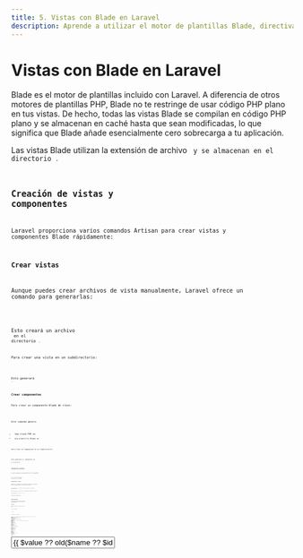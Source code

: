 ```yaml
---
title: 5. Vistas con Blade en Laravel
description: Aprende a utilizar el motor de plantillas Blade, directivas, componentes y layouts
---
```



# Vistas con Blade en Laravel

Blade es el motor de plantillas incluido con Laravel. A diferencia de otros motores de plantillas PHP, Blade no te restringe de usar código PHP plano en tus vistas. De hecho, todas las vistas Blade se compilan en código PHP plano y se almacenan en caché hasta que sean modificadas, lo que significa que Blade añade esencialmente cero sobrecarga a tu aplicación.

Las vistas Blade utilizan la extensión de archivo <Code code=".blade.php" lang="php" inline /> y se almacenan en el directorio <Code code="resources/views" lang="php" inline />.

## Creación de vistas y componentes

Laravel proporciona varios comandos Artisan para crear vistas y componentes Blade rápidamente:

### Crear vistas

Aunque puedes crear archivos de vista manualmente, Laravel ofrece un comando para generarlas:

<Code code="php artisan make:view nombre-vista" lang="bash" />

Esto creará un archivo <Code code="nombre-vista.blade.php" lang="php" inline /> en el directorio <Code code="resources/views" lang="php" inline />.

Para crear una vista en un subdirectorio:

<Code code="php artisan make:view carpeta.nombre-vista" lang="bash" />

Esto generará <Code code="resources/views/carpeta/nombre-vista.blade.php" lang="php" inline />.

### Crear componentes

Para crear un componente Blade de clase:

<Code code="php artisan make:component NombreComponente" lang="bash" />

Este comando genera:
- Una clase PHP en <Code code="app/View/Components/NombreComponente.php" lang="php" inline />
- Una plantilla Blade en <Code code="resources/views/components/nombre-componente.blade.php" lang="php" inline />

Para crear un componente en un subdirectorio:

<Code code="php artisan make:component Admin/AlertaAdmin" lang="bash" />

Esto generará el componente en <Code code="app/View/Components/Admin/AlertaAdmin.php" lang="php" inline /> y la vista en <Code code="resources/views/components/admin/alerta-admin.blade.php" lang="php" inline />.

### Componentes anónimos

Si solo necesitas la plantilla sin la clase PHP:

<Code code="php artisan make:component forms.input --view" lang="bash" />

Esto creará únicamente <Code code="resources/views/components/forms/input.blade.php" lang="php" inline /> sin generar una clase PHP.

### Componentes en línea

Para crear un componente que renderiza su contenido directamente desde el método render() sin una vista separada:

<Code code="php artisan make:component Alert --inline" lang="bash" />

Esto generará solo la clase PHP con un método render() que devuelve una cadena HTML.

<Aside type="tip">
Puedes personalizar la ubicación de los componentes modificando el método <Code code="boot()" lang="php" inline /> en <Code code="App\Providers\AppServiceProvider" lang="php" inline />:

```php
use Illuminate\Support\Facades\Blade;

Blade::componentNamespace('App\View\Components\Custom', 'custom');
```

Esto permitiría usar componentes como <Code code="<x-custom::alert />" lang="blade" inline />.
</Aside>

## Sintaxis Blade básica

Blade proporciona una sintaxis limpia y elegante para trabajar con datos y estructuras de control en tus vistas. Vamos a explorar las directivas básicas de Blade.

### Mostrar datos

Puedes mostrar datos pasados a tu vista Blade utilizando llaves dobles:

<Code code={`<!-- Mostrar una variable -->
{{ $variable }}

<!-- Mostrar el resultado de una función -->
{{ time() }}

<!-- Mostrar una variable con escape HTML desactivado (cuidado con XSS) -->
{!! $contenidoHtml !!}`} lang="blade" />

<Aside type="caution">
Utiliza <Code code="{{ $variable }}" lang="blade" inline /> para escapar automáticamente el contenido HTML y prevenir ataques XSS. Usa <Code code="{!! $variable !!}" lang="blade" inline /> solo cuando estés seguro de que el contenido es seguro.
</Aside>

### Comentarios

Puedes añadir comentarios en tus plantillas Blade que no serán visibles en el HTML resultante:

<Code code={`{{-- Este comentario no aparecerá en el HTML --}}`} lang="blade" />

### Estructuras de control

Blade proporciona directivas convenientes para las estructuras de control comunes de PHP:

#### Condicionales

<Code code={`<!-- Directiva @if -->
@if($usuario->tipo === 'admin')
    <p>Este usuario es administrador</p>
@elseif($usuario->tipo === 'editor')
    <p>Este usuario es editor</p>
@else
    <p>Este usuario es miembro regular</p>
@endif

<!-- Directiva @unless (inverso de @if) -->
@unless($usuarios->isEmpty())
    <p>Hay usuarios disponibles</p>
@endunless

<!-- Directiva @isset -->
@isset($usuario)
    <p>La variable usuario está definida</p>
@endisset

<!-- Directiva @empty -->
@empty($usuarios)
    <p>No hay usuarios disponibles</p>
@endempty`} lang="blade" />

#### Operador ternario

<Code code={`<!-- Sintaxis estándar -->
{{ $esActivo ? 'Activo' : 'Inactivo' }}

<!-- Sintaxis abreviada -->
{{ $nombre ?? 'Invitado' }}`} lang="blade" />

#### Bucles

<Code code={`<!-- Bucle @foreach -->
@foreach($usuarios as $usuario)
    <p>{{ $usuario->nombre }}</p>
@endforeach

<!-- Bucle @forelse (con caso vacío) -->
@forelse($usuarios as $usuario)
    <p>{{ $usuario->nombre }}</p>
@empty
    <p>No hay usuarios registrados</p>
@endforelse

<!-- Bucle @for -->
@for($i = 0; $i < 10; $i++)
    <p>Valor: {{ $i }}</p>
@endfor

<!-- Bucle @while -->
@while($condicion)
    <p>Bucle while en ejecución</p>
@endwhile`} lang="blade" />

#### Variables de bucle

Dentro de un bucle <Code code="@foreach" lang="blade" inline /> o <Code code="@forelse" lang="blade" inline />, puedes acceder a variables especiales:

<Code code={`@foreach($usuarios as $usuario)
    @if($loop->first)
        <p>Este es el primer usuario</p>
    @endif
    
    <p>{{ $loop->iteration }} / {{ $loop->count }}</p>
    
    @if($loop->last)
        <p>Este es el último usuario</p>
    @endif
@endforeach`} lang="blade" />

Las propiedades disponibles en la variable <Code code="$loop" lang="blade" inline /> son:

- <Code code="$loop->index" lang="blade" inline />: Índice del bucle actual (comienza en 0)
- <Code code="$loop->iteration" lang="blade" inline />: Iteración actual (comienza en 1)
- <Code code="$loop->remaining" lang="blade" inline />: Iteraciones restantes
- <Code code="$loop->count" lang="blade" inline />: Total de elementos
- <Code code="$loop->first" lang="blade" inline />: Si es la primera iteración
- <Code code="$loop->last" lang="blade" inline />: Si es la última iteración
- <Code code="$loop->even" lang="blade" inline />: Si es una iteración par
- <Code code="$loop->odd" lang="blade" inline />: Si es una iteración impar
- <Code code="$loop->depth" lang="blade" inline />: Nivel de anidamiento del bucle
- <Code code="$loop->parent" lang="blade" inline />: En bucles anidados, accede a la variable loop del padre

### Directivas de autenticación

Blade proporciona directivas convenientes para verificar el estado de autenticación del usuario:

<Code code={`@auth
    <!-- El usuario está autenticado -->
    <p>Bienvenido, {{ Auth::user()->name }}</p>
@endauth

@guest
    <!-- El usuario NO está autenticado -->
    <p>Por favor inicia sesión</p>
@endguest

<!-- Verificar un guard específico -->
@auth('admin')
    <!-- El usuario está autenticado en el guard 'admin' -->
@endauth`} lang="blade" />

### Directivas de verificación de roles

Puedes crear directivas personalizadas para verificar roles o permisos:

<Code code={`@can('editar', $post)
    <a href="/posts/{{ $post->id }}/edit">Editar post</a>
@elsecan('ver', $post)
    <a href="/posts/{{ $post->id }}">Ver post</a>
@endcan

@cannot('eliminar', $post)
    <p>No tienes permiso para eliminar este post</p>
@endcannot`} lang="blade" />

## Herencia de plantillas

Blade proporciona un poderoso sistema de herencia de plantillas que te permite crear un diseño base que contiene todas las secciones comunes de tu sitio y definir "bloques" que las plantillas hijas pueden sobrescribir.

### @extends

La directiva <Code code="@extends" lang="blade" inline /> se utiliza para especificar qué plantilla debe "extender" la vista actual:

<Code code={`<!-- resources/views/child.blade.php -->
@extends('layouts.app')`} lang="blade" />

Esto indica que la vista actual extiende la plantilla ubicada en <Code code="resources/views/layouts/app.blade.php" lang="php" inline />.

### @section y @yield

Las directivas <Code code="@section" lang="blade" inline /> y <Code code="@yield" lang="blade" inline /> trabajan juntas para implementar la herencia de plantillas:

<Tabs>
<TabItem label="Layout principal">

```blade
<!-- resources/views/layouts/app.blade.php -->
<!DOCTYPE html>
<html>
<head>
    <title>@yield('title', 'Mi Sitio')</title>
    <meta charset="utf-8">
    <meta name="viewport" content="width=device-width, initial-scale=1">
    <link rel="stylesheet" href="/css/app.css">
    @yield('styles')
</head>
<body>
    <header>
        @include('partials.nav')
    </header>

    <main>
        @yield('content')
    </main>

    <footer>
        @include('partials.footer')
    </footer>

    <script src="/js/app.js"></script>
    @yield('scripts')
</body>
</html>
```

</TabItem>
<TabItem label="Vista hija">

```blade
<!-- resources/views/home.blade.php -->
@extends('layouts.app')

@section('title', 'Página de inicio')

@section('styles')
    <link rel="stylesheet" href="/css/home.css">
@endsection

@section('content')
    <div class="container">
        <h1>Bienvenido a mi sitio</h1>
        <p>Este es el contenido de la página de inicio.</p>
    </div>
@endsection

@section('scripts')
    <script src="/js/home.js"></script>
@endsection
```

</TabItem>
</Tabs>

En este ejemplo:

- <Code code="@yield('title', 'Mi Sitio')" lang="blade" inline /> define un espacio llamado "title" con un valor predeterminado "Mi Sitio".
- <Code code="@section('title', 'Página de inicio')" lang="blade" inline /> en la vista hija proporciona contenido para ese espacio.
- Para secciones más grandes, usamos <Code code="@section('content') ... @endsection" lang="blade" inline />.

### @show y @parent

La directiva <Code code="@show" lang="blade" inline /> es similar a <Code code="@endsection" lang="blade" inline />, pero además de finalizar la sección, también la renderiza inmediatamente:

<Code code={`<!-- Layout -->
@section('sidebar')
    <p>Contenido del sidebar principal</p>
@show

<!-- Vista hija -->
@section('sidebar')
    @parent
    <p>Contenido adicional del sidebar</p>
@endsection`} lang="blade" />

La directiva <Code code="@parent" lang="blade" inline /> permite incluir el contenido de la sección padre dentro de una sección sobrescrita.

### @include

La directiva <Code code="@include" lang="blade" inline /> te permite incluir una vista Blade dentro de otra vista:

<Code code={`<!-- Incluir una vista simple -->
@include('partials.header')

<!-- Incluir una vista y pasar datos -->
@include('partials.error', ['mensaje' => 'Error en el formulario'])

<!-- Incluir una vista si existe -->
@includeIf('partials.sidebar', ['algunaVariable' => 'valor'])

<!-- Incluir una vista si una condición es verdadera -->
@includeWhen($usuario->esAdmin, 'partials.admin-panel')

<!-- Incluir una vista si una condición es falsa -->
@includeUnless($usuario->esAdmin, 'partials.user-panel')

<!-- Incluir la primera vista que exista de un array -->
@includeFirst(['custom.admin', 'admin'], ['algunaVariable' => 'valor'])`} lang="blade" />

### @each

La directiva <Code code="@each" lang="blade" inline /> combina las funcionalidades de bucle e inclusión en una sola directiva:

<Code code={`<!-- Sintaxis: @each('vista.a.renderizar', $datos, 'variable', 'vista.si.vacio') -->
@each('partials.usuario', $usuarios, 'usuario', 'partials.no-usuarios')`} lang="blade" />

Esto renderizará la vista <Code code="partials.usuario" lang="blade" inline /> para cada elemento en <Code code="$usuarios" lang="blade" inline />, pasando cada elemento como la variable <Code code="$usuario" lang="blade" inline />. Si <Code code="$usuarios" lang="blade" inline /> está vacío, se renderizará <Code code="partials.no-usuarios" lang="blade" inline />.

## Componentes y layouts

Los componentes Blade proporcionan un enfoque modular para construir interfaces de usuario. Laravel ofrece dos tipos de componentes: componentes de clase y componentes anónimos.

### Componentes de clase

Los componentes de clase son componentes Blade respaldados por una clase PHP. Para crear un componente de clase, puedes usar el comando Artisan:

<Code code="php artisan make:component Alert" lang="bash" />

Este comando creará dos archivos:

1. Una clase de componente en <Code code="app/View/Components/Alert.php" lang="php" inline />
2. Una plantilla Blade en <Code code="resources/views/components/alert.blade.php" lang="php" inline />

<Tabs>
<TabItem label="Clase del componente">

```php
<?php

namespace App\View\Components;

use Illuminate\View\Component;

class Alert extends Component
{
    public $type;
    public $message;

    /**
     * Crear una nueva instancia del componente.
     *
     * @param  string  $type
     * @param  string  $message
     * @return void
     */
    public function __construct($type = 'info', $message = null)
    {
        $this->type = $type;
        $this->message = $message;
    }

    /**
     * Métodos adicionales disponibles en la plantilla.
     */
    public function classes()
    {
        return ["alert", "alert-{$this->type}"];
    }

    /**
     * Obtener la vista / contenido que representa el componente.
     *
     * @return \Illuminate\Contracts\View\View|\Closure|string
     */
    public function render()
    {
        return view('components.alert');
    }
}
```

</TabItem>
<TabItem label="Plantilla del componente">

```blade
<!-- resources/views/components/alert.blade.php -->
<div {{ $attributes->merge(['class' => implode(' ', $classes())]) }}>
    <div class="alert-icon">
        @if($type === 'success')
            <svg><!-- Ícono de éxito --></svg>
        @elseif($type === 'warning')
            <svg><!-- Ícono de advertencia --></svg>
        @elseif($type === 'error')
            <svg><!-- Ícono de error --></svg>
        @else
            <svg><!-- Ícono de info --></svg>
        @endif
    </div>

    <div class="alert-content">
        @if($title)
            <div class="alert-title">{{ $title }}</div>
        @endif

        <div class="alert-body">
            {{ $message ?? $slot }}
        </div>
    </div>

    @if($dismissible)
        <button type="button" class="alert-close" aria-label="Cerrar">
            &times;
        </button>
    @endif
</div>
```

</TabItem>
<TabItem label="Uso del componente">

```blade
<!-- Uso básico -->
<x-alert type="success" message="Operación completada con éxito" />

<!-- Con contenido en slot -->
<x-alert type="error">
    <strong>Error:</strong> No se pudo procesar la solicitud.
</x-alert>

<!-- Con atributos adicionales -->
<x-alert 
    type="warning" 
    class="mt-4 mb-4" 
    id="my-alert" 
    data-auto-close="5000"
>
    Esta alerta se cerrará automáticamente.
</x-alert>
```

</TabItem>
</Tabs>

### Componentes anónimos

Los componentes anónimos son componentes Blade que no tienen una clase asociada. Son útiles para componentes simples que no requieren lógica adicional:

<Code code={`<!-- resources/views/components/input.blade.php -->
<div class="form-group">
    <label for="{{ $id }}" class="form-label">{{ $label }}</label>
    <input 
        type="{{ $type ?? 'text' }}" 
        id="{{ $id }}" 
        name="{{ $name ?? $id }}" 
        value="{{ $value ?? old($name ?? $id) }}" 
        {{ $attributes->merge(['class' => 'form-control']) }}
    >
    @error($name ?? $id)
        <div class="invalid-feedback">{{ $message }}</div>
    @enderror
</div>`} lang="blade" />

Para usar este componente:

<Code code={`<x-input 
    id="email" 
    label="Correo electrónico" 
    type="email" 
    required 
    placeholder="ejemplo@correo.com" 
/>`} lang="blade" />

### Atributos y slots

Los componentes Blade pueden recibir atributos y contenido a través de slots:

#### Atributos

Puedes acceder a los atributos pasados al componente mediante la variable <Code code="$attributes" lang="blade" inline />:

<Code code={`<!-- En el componente -->
<div {{ $attributes }}>
    <!-- Contenido -->
</div>

<!-- Fusionar clases -->
<div {{ $attributes->merge(['class' => 'default-class']) }}>
    <!-- Contenido -->
</div>

<!-- Filtrar atributos -->
<div {{ $attributes->filter(fn ($value, $key) => $key === 'class') }}>
    <!-- Contenido -->
</div>`} lang="blade" />

#### Slots

Los componentes pueden tener un slot principal y slots con nombre:

<Code code={`<!-- En el componente -->
<div class="card">
    <div class="card-header">
        {{ $header ?? 'Encabezado predeterminado' }}
    </div>
    <div class="card-body">
        {{ $slot }}
    </div>
    <div class="card-footer">
        {{ $footer ?? '' }}
    </div>
</div>

<!-- Uso del componente -->
<x-card>
    <x-slot:header>
        Mi encabezado personalizado
    </x-slot:header>
    
    Contenido principal de la tarjeta
    
    <x-slot:footer>
        <button>Guardar</button>
    </x-slot:footer>
</x-card>`} lang="blade" />

### Layouts usando componentes

Puedes crear layouts utilizando componentes, lo que proporciona una alternativa moderna a <Code code="@extends" lang="blade" inline />:

<Tabs>
<TabItem label="Componente de layout">

```blade
<!-- resources/views/components/layouts/app.blade.php -->
<!DOCTYPE html>
<html lang="es">
<head>
    <meta charset="UTF-8">
    <meta name="viewport" content="width=device-width, initial-scale=1.0">
    <title>{{ $title ?? 'Mi aplicación' }}</title>
    <link rel="stylesheet" href="/css/app.css">
    {{ $styles ?? '' }}
</head>
<body>
    <header>
        <x-navigation />
    </header>
    
    <main>
        {{ $slot }}
    </main>
    
    <footer>
        <x-footer />
    </footer>
    
    <script src="/js/app.js"></script>
    {{ $scripts ?? '' }}
</body>
</html>
```

</TabItem>
<TabItem label="Uso del layout">

```blade
<!-- resources/views/dashboard.blade.php -->
<x-layouts.app>
    <x-slot:title>Panel de control</x-slot:title>
    
    <x-slot:styles>
        <link rel="stylesheet" href="/css/dashboard.css">
    </x-slot:styles>
    
    <div class="dashboard">
        <h1>Panel de control</h1>
        <p>Bienvenido a tu panel de control</p>
        
        <x-stats-card :stats="$stats" />
    </div>
    
    <x-slot:scripts>
        <script src="/js/dashboard.js"></script>
    </x-slot:scripts>
</x-layouts.app>
```

</TabItem>
</Tabs>

### Componentes dinámicos

Puedes renderizar componentes dinámicamente utilizando una variable para el nombre del componente:

<Code code={`@php
    $componentName = $tipo === 'admin' ? 'admin-panel' : 'user-panel';
@endphp

<x-dynamic-component :component="$componentName" :data="$data" />`} lang="blade" />

<Aside type="tip">
Los componentes Blade son una excelente manera de crear interfaces de usuario reutilizables y mantenibles. Considera usar componentes para elementos de UI que se repiten en tu aplicación, como formularios, tarjetas, alertas, etc.
</Aside>

## Uso de stacks (@push, @stack)

Las stacks en Blade te permiten insertar contenido en secciones específicas de tus plantillas desde cualquier vista hija. Esto es especialmente útil para recursos como scripts o estilos CSS que necesitas incluir desde diferentes vistas pero quieres renderizarlos en un lugar específico de tu layout.

### @stack y @push

La directiva <Code code="@stack" lang="blade" inline /> define un lugar donde se renderizará el contenido "empujado" con <Code code="@push" lang="blade" inline />:

<Tabs>
<TabItem label="Layout principal">

```blade
<!-- resources/views/layouts/app.blade.php -->
<!DOCTYPE html>
<html>
<head>
    <title>@yield('title')</title>
    <link rel="stylesheet" href="/css/app.css">
    @stack('styles')
</head>
<body>
    <main>
        @yield('content')
    </main>
    
    <script src="/js/app.js"></script>
    @stack('scripts')
</body>
</html>
```

</TabItem>
<TabItem label="Vista hija">

```blade
<!-- resources/views/home.blade.php -->
@extends('layouts.app')

@section('title', 'Página de inicio')

@section('content')
    <h1>Bienvenido</h1>
    <p>Contenido de la página de inicio</p>
@endsection

@push('styles')
    <link rel="stylesheet" href="/css/home.css">
@endpush

@push('scripts')
    <script src="/js/home.js"></script>
@endpush
```

</TabItem>
<TabItem label="Otra vista hija">

```blade
<!-- resources/views/dashboard.blade.php -->
@extends('layouts.app')

@section('title', 'Panel de control')

@section('content')
    <h1>Panel de control</h1>
    <div id="chart"></div>
@endsection

@push('styles')
    <link rel="stylesheet" href="/css/dashboard.css">
    <link rel="stylesheet" href="/css/charts.css">
@endpush

@push('scripts')
    <script src="/js/dashboard.js"></script>
    <script src="/js/charts.js"></script>
@endpush
```

</TabItem>
</Tabs>

En este ejemplo, cada vista hija "empuja" sus propios estilos y scripts a las stacks definidas en el layout principal. Cuando se renderiza la vista, todo el contenido empujado a cada stack se incluirá en el orden en que fue empujado.

### @prepend

Si necesitas añadir contenido al principio de una stack en lugar de al final, puedes usar <Code code="@prepend" lang="blade" inline />:

<Code code={`@prepend('scripts')
    <script src="/js/first-script.js"></script>
@endprepend`} lang="blade" />

### @once

Para asegurarte de que un bloque de código solo se incluya una vez, incluso si la vista que lo contiene se incluye múltiples veces, puedes usar <Code code="@once" lang="blade" inline />:

<Code code={`@once
    @push('scripts')
        <script>
            // Este script solo se incluirá una vez
            console.log('Cargado una sola vez');
        </script>
    @endpush
@endonce`} lang="blade" />

<Aside type="tip">
Las stacks son especialmente útiles cuando trabajas con layouts compartidos y necesitas incluir recursos específicos de cada página sin modificar el layout principal.
</Aside>

## Inyección de servicios en vistas (@inject)

La directiva <Code code="@inject" lang="blade" inline /> te permite recuperar un servicio del contenedor de servicios de Laravel directamente en tu vista Blade. Esto puede ser útil cuando necesitas acceder a un servicio sin tener que pasarlo explícitamente desde tu controlador.

### Sintaxis básica

La sintaxis de <Code code="@inject" lang="blade" inline /> es la siguiente:

<Code code={`@inject('nombreVariable', 'NombreClaseServicio')`} lang="blade" />

Donde:
- <Code code="nombreVariable" lang="blade" inline /> es el nombre de la variable que contendrá la instancia del servicio en tu vista.
- <Code code="NombreClaseServicio" lang="blade" inline /> es el nombre de la clase o el alias del servicio que quieres inyectar.

### Ejemplo práctico

Supongamos que tienes un servicio <Code code="MenuService" lang="php" inline /> que proporciona elementos de menú para tu aplicación:

<Tabs>
<TabItem label="Definición del servicio">

```php
<?php

namespace App\Services;

class MenuService
{
    public function getMainMenu()
    {
        return [
            ['title' => 'Inicio', 'url' => '/'],
            ['title' => 'Productos', 'url' => '/productos'],
            ['title' => 'Servicios', 'url' => '/servicios'],
            ['title' => 'Contacto', 'url' => '/contacto'],
        ];
    }
    
    public function getUserMenu($user)
    {
        $menu = [
            ['title' => 'Mi perfil', 'url' => '/perfil'],
        ];
        
        if ($user->isAdmin()) {
            $menu[] = ['title' => 'Panel de administración', 'url' => '/admin'];
        }
        
        $menu[] = ['title' => 'Cerrar sesión', 'url' => '/logout'];
        
        return $menu;
    }
}
```

</TabItem>
<TabItem label="Registro del servicio">

```php
// En un Service Provider
public function register()
{
    $this->app->singleton(MenuService::class);
}
```

</TabItem>
<TabItem label="Uso en vista Blade">

```blade
<!-- resources/views/partials/navigation.blade.php -->
@inject('menu', 'App\Services\MenuService')

<nav class="main-nav">
    <ul>
        @foreach($menu->getMainMenu() as $item)
            <li><a href="{{ $item['url'] }}">{{ $item['title'] }}</a></li>
        @endforeach
    </ul>
</nav>

@auth
    <nav class="user-nav">
        <ul>
            @foreach($menu->getUserMenu(Auth::user()) as $item)
                <li><a href="{{ $item['url'] }}">{{ $item['title'] }}</a></li>
            @endforeach
        </ul>
    </nav>
@endauth
```

</TabItem>
</Tabs>

### Consideraciones sobre el uso de @inject

<Aside type="caution">
Aunque <Code code="@inject" lang="blade" inline /> es conveniente, debe usarse con moderación por las siguientes razones:

1. **Acoplamiento**: Crea un acoplamiento directo entre tus vistas y servicios, lo que puede dificultar las pruebas.
2. **Ocultamiento de dependencias**: Las dependencias no son obvias cuando se revisa el controlador.
3. **Rendimiento**: Si el servicio realiza operaciones pesadas, podría afectar el rendimiento de la vista.
</Aside>

En general, es mejor pasar datos a las vistas desde los controladores cuando sea posible. Sin embargo, <Code code="@inject" lang="blade" inline /> puede ser útil para servicios que:

- Son utilizados en múltiples vistas (como navegación, configuración, etc.)
- No dependen del contexto específico de la solicitud actual
- Son ligeros y no realizan operaciones pesadas

### Alternativas a @inject

Una alternativa a <Code code="@inject" lang="blade" inline /> es crear un [View Composer](https://laravel.com/docs/views#view-composers), que te permite adjuntar datos a una vista cada vez que se renderiza:

<Code code={`<?php

namespace App\Providers;

use App\Services\MenuService;
use Illuminate\Support\Facades\View;
use Illuminate\Support\ServiceProvider;

class ViewServiceProvider extends ServiceProvider
{
    public function boot()
    {
        // Compartir con todas las vistas
        View::share('siteName', 'Mi Sitio Web');
        
        // Compartir solo con vistas específicas
        View::composer(
            ['layouts.app', 'partials.navigation'],
            function ($view) {
                $view->with('menu', app(MenuService::class));
            }
        );
    }
}`} lang="php" />

## Conclusión

Blade es un motor de plantillas potente y flexible que ofrece numerosas características para crear vistas dinámicas y reutilizables en Laravel. Desde la sintaxis básica hasta componentes avanzados, herencia de plantillas, stacks e inyección de servicios, Blade proporciona todas las herramientas necesarias para construir interfaces de usuario modernas y mantenibles.

Recuerda que las mejores prácticas incluyen:

- Mantener las vistas simples y enfocadas en la presentación
- Utilizar componentes para elementos de UI reutilizables
- Aprovechar la herencia de plantillas para mantener un diseño consistente
- Usar stacks para organizar recursos como scripts y estilos
- Limitar el uso de <Code code="@inject" lang="blade" inline /> a casos específicos donde realmente sea necesario
